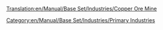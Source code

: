 [[Translation:en/Manual/Base Set/Industries/Copper Ore Mine]]
{{en/Manual/Base Set/Industries/Industries|Image=[[File:en/Manual/Base Set/Industries/Copperoremine.png]]
|name=Copper Ore Mine
|climates=[[en/Manual/Climates]].
|accepts=Nothing
|produces=[[en/Manual/Base Set/Cargos/Copper Ore]]
|notes=Not present in Other [[en/Manual/Climates]].
}}
[[Category:en/Manual/Base Set/Industries/Primary Industries]]